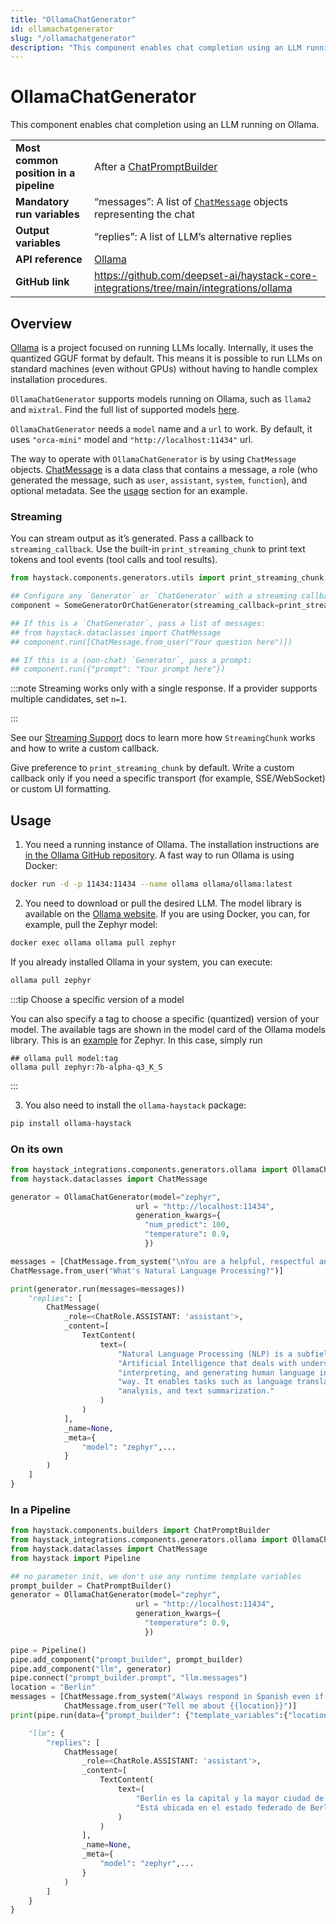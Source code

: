 ```yaml
---
title: "OllamaChatGenerator"
id: ollamachatgenerator
slug: "/ollamachatgenerator"
description: "This component enables chat completion using an LLM running on Ollama."
---
```


# OllamaChatGenerator

This component enables chat completion using an LLM running on Ollama.

|                                        |                                                                                                      |
| :------------------------------------- | :--------------------------------------------------------------------------------------------------- |
| **Most common position in a pipeline** | After a [ChatPromptBuilder](../builders/chatpromptbuilder.mdx)                                                 |
| **Mandatory run variables**            | “messages”: A list of [`ChatMessage`](/docs/data-classes#chatmessage)  objects representing the chat |
| **Output variables**                   | “replies”: A list of LLM’s alternative replies                                                       |
| **API reference**                      | [Ollama](/reference/integrations-ollama)                                                                    |
| **GitHub link**                        | https://github.com/deepset-ai/haystack-core-integrations/tree/main/integrations/ollama             |

## Overview

[Ollama](https://github.com/jmorganca/ollama) is a project focused on running LLMs locally. Internally, it uses the quantized GGUF format by default. This means it is possible to run LLMs on standard machines (even without GPUs) without having to handle complex installation procedures.

`OllamaChatGenerator` supports models running on Ollama, such as `llama2` and `mixtral`. Find the full list of supported models [here](https://ollama.ai/library).

`OllamaChatGenerator`  needs a `model`  name and a `url` to work. By default, it uses `"orca-mini"` model and `"http://localhost:11434"` url.

The way to operate with `OllamaChatGenerator` is by using  `ChatMessage` objects. [ChatMessage](/docs/data-classes#chatmessage)  is a data class that contains a message, a role (who generated the message, such as `user`, `assistant`, `system`, `function`), and optional metadata. See the [usage](#usage) section for an example.

### Streaming

You can stream output as it’s generated. Pass a callback to `streaming_callback`. Use the built-in `print_streaming_chunk` to print text tokens and tool events (tool calls and tool results).

```python
from haystack.components.generators.utils import print_streaming_chunk

## Configure any `Generator` or `ChatGenerator` with a streaming callback
component = SomeGeneratorOrChatGenerator(streaming_callback=print_streaming_chunk)

## If this is a `ChatGenerator`, pass a list of messages:
## from haystack.dataclasses import ChatMessage
## component.run([ChatMessage.from_user("Your question here")])

## If this is a (non-chat) `Generator`, pass a prompt:
## component.run({"prompt": "Your prompt here"})
```

:::note
Streaming works only with a single response. If a provider supports multiple candidates, set `n=1`.

:::

See our [Streaming Support](/docs/choosing-the-right-generator#streaming-support) docs to learn more how `StreamingChunk` works and how to write a custom callback.

Give preference to `print_streaming_chunk` by default. Write a custom callback only if you need a specific transport (for example, SSE/WebSocket) or custom UI formatting.

## Usage

1. You need a running instance of Ollama. The installation instructions are [in the Ollama GitHub repository](https://github.com/jmorganca/ollama).
   A fast way to run Ollama is using Docker:

```bash
docker run -d -p 11434:11434 --name ollama ollama/ollama:latest
```

2. You need to download or pull the desired LLM. The model library is available on the [Ollama website](https://ollama.ai/library).
   If you are using Docker, you can, for example, pull the Zephyr model:

```bash
docker exec ollama ollama pull zephyr
```

If you already installed Ollama in your system, you can execute:

```bash
ollama pull zephyr
```

:::tip
Choose a specific version of a model

You can also specify a tag to choose a specific (quantized) version of your model. The available tags are shown in the model card of the Ollama models library. This is an [example](https://ollama.ai/library/zephyr/tags) for Zephyr.
In this case, simply run

```shell
## ollama pull model:tag
ollama pull zephyr:7b-alpha-q3_K_S
```
:::

3. You also need to install the `ollama-haystack` package:

```bash
pip install ollama-haystack
```

### On its own

```python
from haystack_integrations.components.generators.ollama import OllamaChatGenerator
from haystack.dataclasses import ChatMessage

generator = OllamaChatGenerator(model="zephyr",
                            url = "http://localhost:11434",
                            generation_kwargs={
                              "num_predict": 100,
                              "temperature": 0.9,
                              })

messages = [ChatMessage.from_system("\nYou are a helpful, respectful and honest assistant"),
ChatMessage.from_user("What's Natural Language Processing?")]

print(generator.run(messages=messages))
    "replies": [
        ChatMessage(
            _role=<ChatRole.ASSISTANT: 'assistant'>,
            _content=[
                TextContent(
                    text=(
                        "Natural Language Processing (NLP) is a subfield of "
                        "Artificial Intelligence that deals with understanding, "
                        "interpreting, and generating human language in a meaningful "
                        "way. It enables tasks such as language translation, sentiment "
                        "analysis, and text summarization."
                    )
                )
            ],
            _name=None,
            _meta={
                "model": "zephyr",...
            }
        )
    ]
}
```

### In a Pipeline

```python
from haystack.components.builders import ChatPromptBuilder
from haystack_integrations.components.generators.ollama import OllamaChatGenerator
from haystack.dataclasses import ChatMessage
from haystack import Pipeline

## no parameter init, we don't use any runtime template variables
prompt_builder = ChatPromptBuilder()
generator = OllamaChatGenerator(model="zephyr",
                            url = "http://localhost:11434",
                            generation_kwargs={
                              "temperature": 0.9,
                              })

pipe = Pipeline()
pipe.add_component("prompt_builder", prompt_builder)
pipe.add_component("llm", generator)
pipe.connect("prompt_builder.prompt", "llm.messages")
location = "Berlin"
messages = [ChatMessage.from_system("Always respond in Spanish even if some input data is in other languages."),
            ChatMessage.from_user("Tell me about {{location}}")]
print(pipe.run(data={"prompt_builder": {"template_variables":{"location": location}, "template": messages}}))

    "llm": {
        "replies": [
            ChatMessage(
                _role=<ChatRole.ASSISTANT: 'assistant'>,
                _content=[
                    TextContent(
                        text=(
                            "Berlín es la capital y la mayor ciudad de Alemania. "
                            "Está ubicada en el estado federado de Berlín, y tiene más..."
                        )
                    )
                ],
                _name=None,
                _meta={
                    "model": "zephyr",...
                }
            )
        ]
    }
}
```

